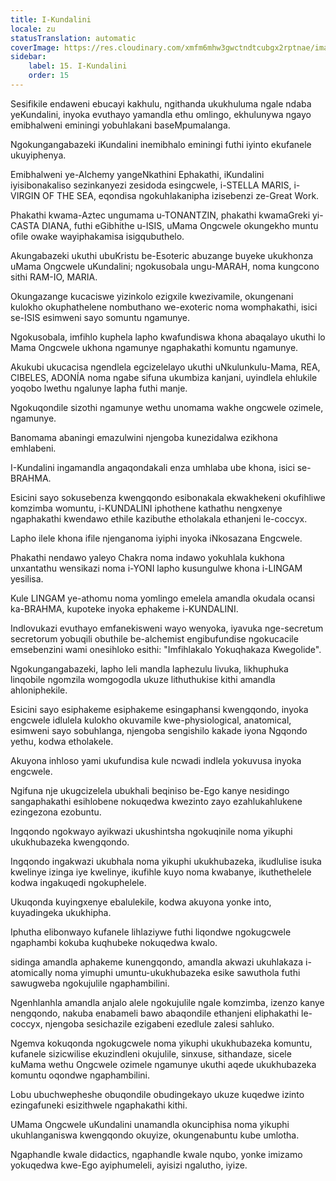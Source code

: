 ```yaml
---
title: I-Kundalini
locale: zu
statusTranslation: automatic
coverImage: https://res.cloudinary.com/xmfm6mhw3gwctndtcubgx2rptnae/image/upload/v1741354419/small_cover_la_gran_rebelion_28716e29d2.webp
sidebar:
    label: 15. I-Kundalini
    order: 15
---
```

Sesifikile endaweni ebucayi kakhulu, ngithanda ukukhuluma ngale ndaba yeKundalini, inyoka evuthayo yamandla ethu omlingo, ekhulunywa ngayo emibhalweni eminingi yobuhlakani baseMpumalanga.

Ngokungangabazeki iKundalini inemibhalo eminingi futhi iyinto ekufanele ukuyiphenya.

Emibhalweni ye-Alchemy yangeNkathini Ephakathi, iKundalini iyisibonakaliso sezinkanyezi zesidoda esingcwele, i-STELLA MARIS, i-VIRGIN OF THE SEA, eqondisa ngokuhlakanipha izisebenzi ze-Great Work.

Phakathi kwama-Aztec ungumama u-TONANTZIN, phakathi kwamaGreki yi-CASTA DIANA, futhi eGibhithe u-ISIS, uMama Ongcwele okungekho muntu ofile owake wayiphakamisa isigqubuthelo.

Akungabazeki ukuthi ubuKristu be-Esoteric abuzange buyeke ukukhonza uMama Ongcwele uKundalini; ngokusobala ungu-MARAH, noma kungcono sithi RAM-IO, MARIA.

Okungazange kucaciswe yizinkolo ezigxile kwezivamile, okungenani kulokho okuphathelene nombuthano we-exoteric noma womphakathi, isici se-ISIS esimweni sayo somuntu ngamunye.

Ngokusobala, imfihlo kuphela lapho kwafundiswa khona abaqalayo ukuthi lo Mama Ongcwele ukhona ngamunye ngaphakathi komuntu ngamunye.

Akukubi ukucacisa ngendlela egcizelelayo ukuthi uNkulunkulu-Mama, REA, CIBELES, ADONÍA noma ngabe sifuna ukumbiza kanjani, uyindlela ehlukile yoqobo lwethu ngalunye lapha futhi manje.

Ngokuqondile sizothi ngamunye wethu unomama wakhe ongcwele ozimele, ngamunye.

Banomama abaningi emazulwini njengoba kunezidalwa ezikhona emhlabeni.

I-Kundalini ingamandla angaqondakali enza umhlaba ube khona, isici se-BRAHMA.

Esicini sayo sokusebenza kwengqondo esibonakala ekwakhekeni okufihliwe komzimba womuntu, i-KUNDALINI iphothene kathathu nengxenye ngaphakathi kwendawo ethile kazibuthe etholakala ethanjeni le-coccyx.

Lapho ilele khona ifile njenganoma iyiphi inyoka iNkosazana Engcwele.

Phakathi nendawo yaleyo Chakra noma indawo yokuhlala kukhona unxantathu wensikazi noma i-YONI lapho kusungulwe khona i-LINGAM yesilisa.

Kule LINGAM ye-athomu noma yomlingo emelela amandla okudala ocansi ka-BRAHMA, kupoteke inyoka ephakeme i-KUNDALINI.

Indlovukazi evuthayo emfanekisweni wayo wenyoka, iyavuka nge-secretum secretorum yobuqili obuthile be-alchemist engibufundise ngokucacile emsebenzini wami onesihloko esithi: "Imfihlakalo Yokuqhakaza Kwegolide".

Ngokungangabazeki, lapho leli mandla laphezulu livuka, likhuphuka linqobile ngomzila womgogodla ukuze lithuthukise kithi amandla ahloniphekile.

Esicini sayo esiphakeme esiphakeme esingaphansi kwengqondo, inyoka engcwele idlulela kulokho okuvamile kwe-physiological, anatomical, esimweni sayo sobuhlanga, njengoba sengishilo kakade iyona Ngqondo yethu, kodwa etholakele.

Akuyona inhloso yami ukufundisa kule ncwadi indlela yokuvusa inyoka engcwele.

Ngifuna nje ukugcizelela ubukhali beqiniso be-Ego kanye nesidingo sangaphakathi esihlobene nokuqedwa kwezinto zayo ezahlukahlukene ezingezona ezobuntu.

Ingqondo ngokwayo ayikwazi ukushintsha ngokuqinile noma yikuphi ukukhubazeka kwengqondo.

Ingqondo ingakwazi ukubhala noma yikuphi ukukhubazeka, ikudlulise isuka kwelinye izinga iye kwelinye, ikufihle kuyo noma kwabanye, ikuthethelele kodwa ingakuqedi ngokuphelele.

Ukuqonda kuyingxenye ebalulekile, kodwa akuyona yonke into, kuyadingeka ukukhipha.

Iphutha elibonwayo kufanele lihlaziywe futhi liqondwe ngokugcwele ngaphambi kokuba kuqhubeke nokuqedwa kwalo.

 sidinga amandla aphakeme kunengqondo, amandla akwazi ukuhlakaza i-atomically noma yimuphi umuntu-ukukhubazeka esike sawuthola futhi sawugweba ngokujulile ngaphambilini.

Ngenhlanhla amandla anjalo alele ngokujulile ngale komzimba, izenzo kanye nengqondo, nakuba enabameli bawo abaqondile ethanjeni eliphakathi le-coccyx, njengoba sesichazile ezigabeni ezedlule zalesi sahluko.

Ngemva kokuqonda ngokugcwele noma yikuphi ukukhubazeka komuntu, kufanele sizicwilise ekuzindleni okujulile, sinxuse, sithandaze, sicele kuMama wethu Ongcwele ozimele ngamunye ukuthi aqede ukukhubazeka komuntu oqondwe ngaphambilini.

Lobu ubuchwepheshe obuqondile obudingekayo ukuze kuqedwe izinto ezingafuneki esizithwele ngaphakathi kithi.

UMama Ongcwele uKundalini unamandla okunciphisa noma yikuphi ukuhlanganiswa kwengqondo okuyize, okungenabuntu kube umlotha.

Ngaphandle kwale didactics, ngaphandle kwale nqubo, yonke imizamo yokuqedwa kwe-Ego ayiphumeleli, ayisizi ngalutho, iyize.

